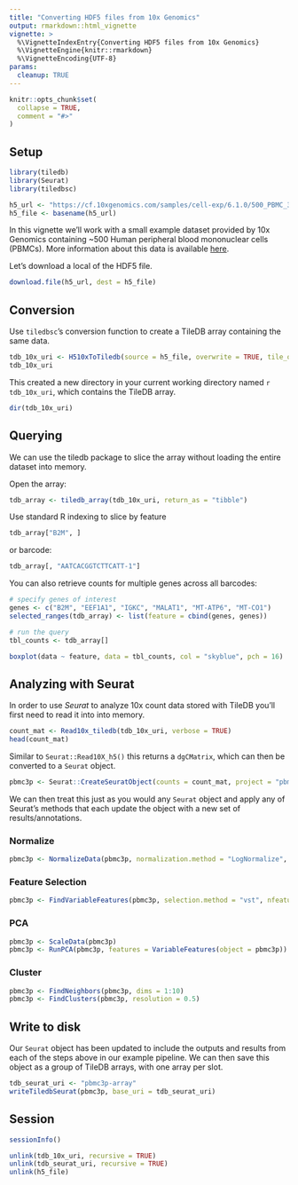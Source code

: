 ```yaml
---
title: "Converting HDF5 files from 10x Genomics"
output: rmarkdown::html_vignette
vignette: >
  %\VignetteIndexEntry{Converting HDF5 files from 10x Genomics}
  %\VignetteEngine{knitr::rmarkdown}
  %\VignetteEncoding{UTF-8}
params:
  cleanup: TRUE
---
```


```r
knitr::opts_chunk$set(
  collapse = TRUE,
  comment = "#>"
)
```

## Setup

```r
library(tiledb)
library(Seurat)
library(tiledbsc)

h5_url <- "https://cf.10xgenomics.com/samples/cell-exp/6.1.0/500_PBMC_3p_LT_Chromium_X/500_PBMC_3p_LT_Chromium_X_filtered_feature_bc_matrix.h5"
h5_file <- basename(h5_url)
```

In this vignette we'll work with a small example dataset provided by 10x Genomics containing ~500 Human peripheral blood mononuclear cells (PBMCs). More information about this data is available [here](https://www.10xgenomics.com/resources/datasets/500-human-pbm-cs-3-lt-v-3-1-chromium-x-3-1-low-6-1-0).

Let's download a local of the HDF5 file.

```r
download.file(h5_url, dest = h5_file)
```

## Conversion

Use `tiledbsc`'s conversion function to create a TileDB array containing the same data.

```r
tdb_10x_uri <- H510xToTiledb(source = h5_file, overwrite = TRUE, tile_order = "COL_MAJOR")
tdb_10x_uri
```

This created a new directory in your current working directory named `r tdb_10x_uri`, which contains the TileDB array.

```r
dir(tdb_10x_uri)
```

## Querying

We can use the tiledb package to slice the array without loading the entire dataset into memory.

Open the array:

```r
tdb_array <- tiledb_array(tdb_10x_uri, return_as = "tibble")
```

Use standard R indexing to slice by feature

```r
tdb_array["B2M", ]
```

or barcode:

```r
tdb_array[, "AATCACGGTCTTCATT-1"]
```

You can also retrieve counts for multiple genes across all barcodes:

```r
# specify genes of interest
genes <- c("B2M", "EEF1A1", "IGKC", "MALAT1", "MT-ATP6", "MT-CO1")
selected_ranges(tdb_array) <- list(feature = cbind(genes, genes))

# run the query
tbl_counts <- tdb_array[]

boxplot(data ~ feature, data = tbl_counts, col = "skyblue", pch = 16)
```

## Analyzing with Seurat

In order to use *Seurat* to analyze 10x count data stored with TileDB you'll first need to read it into into memory.

```r
count_mat <- Read10x_tiledb(tdb_10x_uri, verbose = TRUE)
head(count_mat)
```

Similar to `Seurat::Read10X_h5()` this returns a `dgCMatrix`, which can then be converted to a `Seurat` object.

```r
pbmc3p <- Seurat::CreateSeuratObject(counts = count_mat, project = "pbmc3p")
```

We can then treat this just as you would any `Seurat` object and apply any of Seurat's methods that each update the object with a new set of results/annotations.

### Normalize

```r
pbmc3p <- NormalizeData(pbmc3p, normalization.method = "LogNormalize", scale.factor = 10000)
```

### Feature Selection

```r
pbmc3p <- FindVariableFeatures(pbmc3p, selection.method = "vst", nfeatures = 2000)
```

### PCA

```r
pbmc3p <- ScaleData(pbmc3p)
pbmc3p <- RunPCA(pbmc3p, features = VariableFeatures(object = pbmc3p))
```


### Cluster

```r
pbmc3p <- FindNeighbors(pbmc3p, dims = 1:10)
pbmc3p <- FindClusters(pbmc3p, resolution = 0.5)
```

## Write to disk

Our `Seurat` object has been updated to include the outputs and results from each of the steps above in our example pipeline. We can then save this object as a group of TileDB arrays, with one array per slot.

```r
tdb_seurat_uri <- "pbmc3p-array"
writeTiledbSeurat(pbmc3p, base_uri = tdb_seurat_uri)
```

## Session

```r
sessionInfo()
```

```r
unlink(tdb_10x_uri, recursive = TRUE)
unlink(tdb_seurat_uri, recursive = TRUE)
unlink(h5_file)
```



